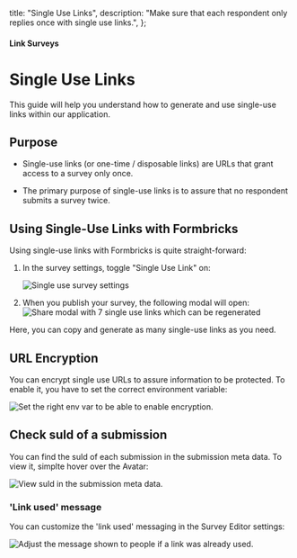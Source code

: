 

  title: "Single Use Links",
  description: "Make sure that each respondent only replies once with single use links.",
};

#### Link Surveys

# Single Use Links

This guide will help you understand how to generate and use single-use links within our application.

## Purpose

- Single-use links (or one-time / disposable links) are URLs that grant access to a survey only once.

- The primary purpose of single-use links is to assure that no respondent submits a survey twice.

## Using Single-Use Links with Formbricks

Using single-use links with Formbricks is quite straight-forward:

1. In the survey settings, toggle "Single Use Link" on:

   <Image
     src={Settings}
     alt="Single use survey settings"
     quality="100"
     className="max-w-full rounded-lg  "
   />

2. When you publish your survey, the following modal will open:
   <Image
     src={ShareModal}
     alt="Share modal with 7 single use links which can be regenerated"
     quality="100"
     className="max-w-full rounded-lg  "
   />

Here, you can copy and generate as many single-use links as you need.

## URL Encryption

You can encrypt single use URLs to assure information to be protected. To enable it, you have to set the correct environment variable:

<Image
  src={EnvVar}
  alt="Set the right env var to be able to enable encryption."
  quality="100"
  className="max-w-full rounded-lg  "
/>

## Check suId of a submission

You can find the suId of each submission in the submission meta data. To view it, simplte hover over the Avatar:

<Image
  src={Metadata}
  alt="View suId in the submission meta data."
  quality="100"
  className="max-w-full rounded-lg  "
/>

### 'Link used' message

You can customize the 'link used' messaging in the Survey Editor settings:

<Image
  src={Message}
  alt="Adjust the message shown to people if a link was already used."
  quality="100"
  className="max-w-full rounded-lg  "
/>
